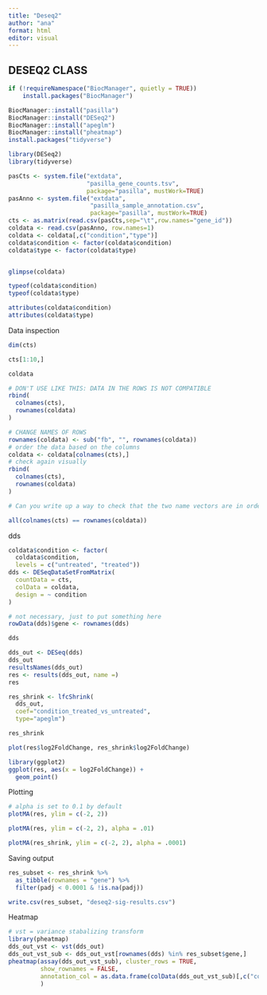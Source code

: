 ```yaml
---
title: "Deseq2"
author: "ana"
format: html
editor: visual
---
```


## DESEQ2 CLASS

```r
if (!requireNamespace("BiocManager", quietly = TRUE))
    install.packages("BiocManager")

BiocManager::install("pasilla")
BiocManager::install("DESeq2")
BiocManager::install("apeglm")
BiocManager::install("pheatmap")
install.packages("tidyverse")
```

```r
library(DESeq2)
library(tidyverse)
```

```r
pasCts <- system.file("extdata",
                      "pasilla_gene_counts.tsv",
                      package="pasilla", mustWork=TRUE)
pasAnno <- system.file("extdata",
                       "pasilla_sample_annotation.csv",
                       package="pasilla", mustWork=TRUE)
cts <- as.matrix(read.csv(pasCts,sep="\t",row.names="gene_id"))
coldata <- read.csv(pasAnno, row.names=1)
coldata <- coldata[,c("condition","type")]
coldata$condition <- factor(coldata$condition)
coldata$type <- factor(coldata$type)
```

```r

```

```r
glimpse(coldata)
```

```r
typeof(coldata$condition)
typeof(coldata$type)

attributes(coldata$condition)
attributes(coldata$type)
```

Data inspection

```r
dim(cts)

cts[1:10,]
```

```r
coldata
```

```r
# DON'T USE LIKE THIS: DATA IN THE ROWS IS NOT COMPATIBLE
rbind(
  colnames(cts),
  rownames(coldata)
)
```

```r
# CHANGE NAMES OF ROWS
rownames(coldata) <- sub("fb", "", rownames(coldata))
# order the data based on the columns
coldata <- coldata[colnames(cts),]
# check again visually
rbind(
  colnames(cts),
  rownames(coldata)
)
```

```r
# Can you write up a way to check that the two name vectors are in order, without visually checking?

all(colnames(cts) == rownames(coldata))
```

dds

```r
coldata$condition <- factor(
  coldata$condition,
  levels = c("untreated", "treated")) 
dds <- DESeqDataSetFromMatrix(
  countData = cts,
  colData = coldata,
  design = ~ condition 
)

# not necessary, just to put something here
rowData(dds)$gene <- rownames(dds)

dds
```

```r
dds_out <- DESeq(dds)
dds_out
resultsNames(dds_out)
res <- results(dds_out, name =)
res
```

```r
res_shrink <- lfcShrink(
  dds_out,
  coef="condition_treated_vs_untreated",
  type="apeglm")

res_shrink
```

```r
plot(res$log2FoldChange, res_shrink$log2FoldChange)
```

```r
library(ggplot2)
ggplot(res, aes(x = log2FoldChange)) +
  geom_point()
```

Plotting

```r
# alpha is set to 0.1 by default
plotMA(res, ylim = c(-2, 2))
```

```r
plotMA(res, ylim = c(-2, 2), alpha = .01)
```

```r
plotMA(res_shrink, ylim = c(-2, 2), alpha = .0001)
```

Saving output

```r
res_subset <- res_shrink %>%
  as_tibble(rownames = "gene") %>%
  filter(padj < 0.0001 & !is.na(padj))

write.csv(res_subset, "deseq2-sig-results.csv")
```

Heatmap

```r
# vst = variance stabalizing transform
library(pheatmap)
dds_out_vst <- vst(dds_out)
dds_out_vst_sub <- dds_out_vst[rownames(dds) %in% res_subset$gene,]
pheatmap(assay(dds_out_vst_sub), cluster_rows = TRUE,
         show_rownames = FALSE,
         annotation_col = as.data.frame(colData(dds_out_vst_sub)[,c("condition","type")])
         )
```

